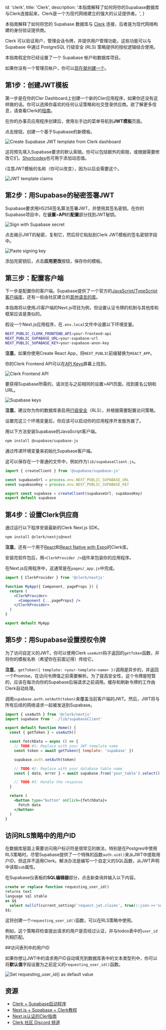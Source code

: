 
  id: 'clerk',
  title: 'Clerk',
  description:
    '本指南解释了如何将你的Supabase数据库与Clerk连接起来，Clerk是一个为现代网络建立的强大的认证提供者。',
}

本指南解释了如何将您的 Supabase 数据库与 [Clerk](https://clerk.dev) 连接，后者是为现代网络构建的身份验证提供商。

Clerk 可以验证用户，管理会话令牌，并提供用户管理功能，这些功能可以与 Supabase 中通过 PostgreSQL 行级安全 (RLS) 策略提供的授权逻辑结合使用。

本指南假定你已经设置了一个 Supabase 帐户和数据库项目。

如果你没有一个管理员帐户，你可以[现在就创建一个](https://dashboard.clerk.dev/sign-up)。

## 第1步：创建JWT模板

第一步是在你的Cler Dashboard上创建一个新的Cler应用程序，如果你还没有这样做的话。你可以选择你喜欢的任何认证策略和社交登录供应商。欲了解更多信息，请查看Clerk的[指南](https://docs.clerk.dev/popular-guides/setup-your-application)。

在你的办事员应用程序创建后，使用左手边的菜单导航到**JWT模板**页面。

点击按钮，创建一个基于Supabase的新模板。

![Create Supabase JWT template from Clerk dashboard](/docs/img/guides/integrations/clerk/01_supabase-template.png)

这将预先填入Supabase要求的默认索赔。你可以包括额外的索赔，或根据需要修改它们。[Shortcodes](https://docs.clerk.dev/popular-guides/jwt-templates#shortcodes)也可用于添加动态值。

ℹ️注意JWT模板的名称（你可以改变），因为以后会需要这个。

![JWT template claims](/docs/img/guides/integrations/clerk/02_jwt-claims.png)

## 第2步：用Supabase的秘密签署JWT

Supabase要求用HS256签名算法签署JWT，并使用其签名密钥。在你的Supabase项目中，在**设置**>**API**的**配置**部分找到JWT秘钥。

![Sign with Supabase secret](/docs/img/guides/integrations/clerk/03_jwt-secret.png)

点击揭示JWT的秘密，复制它，然后将它粘贴到Clerk JWT模板的签名密钥字段中。

![Paste signing key](/docs/img/guides/integrations/clerk/04_signing-key.png)

添加完密钥后，点击**应用更改**按钮，保存你的模板。

## 第三步：配置客户端

下一步是配置你的客户端。Supabase提供了一个官方的[JavaScript/TypeScript客户端库](https://github.com/supabase/supabase-js)，还有一些由社区建立的[其他语言的库](/docs/reference/javascript/installing)。

本指南将以使用JS客户端的Next.js项目为例，但设置认证令牌的机制与其他库和框架应该是类似的。

假设一个Next.js应用程序，在`.env.local`文件中设置以下环境变量。

```bash
NEXT_PUBLIC_CLERK_FRONTEND_API=your-frontend-api
NEXT_PUBLIC_SUPABASE_URL=your-supabase-url
NEXT_PUBLIC_SUPABASE_KEY=your-supabase-anon-key
```

**注意**。如果你使用Create React App，将`NEXT_PUBLIC`前缀替换为`REACT_APP`。

你的Clerk Frontend API可以在[API Keys](https://dashboard.clerk.dev/last-active?path=api-keys)屏幕上找到。

![Clerk Frontend API](/docs/img/guides/integrations/clerk/05_clerk-frontend-api.png)

要获得Supabase所需的，请浏览与之前相同的设置>API页面，找到匿名公钥和URL。

![Supabase keys](/docs/img/guides/integrations/clerk/06_supabase-keys.png)

**注意**。建议你为你的数据库表启用[行级安全](/docs/guides/auth/row-level-security)（RLS），并根据需要配置访问策略。

设置完这三个环境变量后，你应该可以启动你的应用程序开发服务器了。

用以下方法安装Supabase的JavaScript客户端。

```bash
npm install @supabase/supabase-js
```

通过传递环境变量来初始化Supabase客户端。

这可以保存在一个普通的文件中，例如作为`lib/supabaseClient.js`。

```jsx
import { createClient } from '@supabase/supabase-js'

const supabaseUrl = process.env.NEXT_PUBLIC_SUPABASE_URL
const supabaseKey = process.env.NEXT_PUBLIC_SUPABASE_KEY

export const supabase = createClient(supabaseUrl, supabaseKey)
export default supabase
```

## 第4步：设置Clerk供应商

通过运行以下程序安装最新的Clerk Next.js SDK。

```bash
npm install @clerk/nextjs@next
```

**注意**。还有一个用于[React](https://github.com/clerkinc/javascript/tree/main/packages/react)和[React Native with Expo](https://github.com/clerkinc/javascript/tree/main/packages/expo)的Clerk库。

安装完软件包后，用`<ClerkProvider />`组件来包装你的应用程序。

在Next.js应用程序中，这通常是在`pages/_app.js`中完成。

```jsx
import { ClerkProvider } from '@clerk/nextjs'

function MyApp({ Component, pageProps }) {
  return (
    <ClerkProvider>
      <Component {...pageProps} />
    </ClerkProvider>
  )
}

export default MyApp
```

## 第5步：用Supabase设置授权令牌

为了访问自定义的JWT，你可以使用Clerk `useAuth`钩子返回的`getToken`函数，并将你的模板名称（希望你在前面记得）传给它。

**注意**。`getToken({ template: <your-template-name> })`调用是异步的，并返回一个Promise，在访问令牌值之前需要解析。为了提高安全性，这个令牌是短暂的，应该在每次向你的Supabase后端请求之前调用。缓存和刷新令牌的工作由Clerk自动处理。

调用`supabase.auth.setAuth(token)`来覆盖当前客户端的JWT。然后，JWT将与所有后续的网络请求一起被发送到Supabase。

```jsx
import { useAuth } from '@clerk/nextjs'
import supabase from '../lib/supabaseClient'

export default function Home() {
  const { getToken } = useAuth()

  const fetchData = async () => {
    // TODO #1: Replace with your JWT template name
    const token = await getToken({ template: 'supabase' })

    supabase.auth.setAuth(token)

    // TODO #2: Replace with your database table name
    const { data, error } = await supabase.from('your_table').select()

    // TODO #3: Handle the response
  }

  return (
    <button type="button" onClick={fetchData}>
      Fetch data
    </button>
  )
}
```

## 访问RLS策略中的用户ID

在数据库层面上需要访问用户标识符是很常见的做法，特别是在Postgres中使用RLS策略时。尽管Supabase提供了一个特殊的函数`auth.uid()`来从JWT中提取用户ID，但这并不适用Clerk。解决办法是编写一个自定义的SQL函数，从JWT声明中读取`sub`属性。

在Supabase仪表板的**SQL编辑器**部分，点击新查询并输入以下内容。

```sql
create or replace function requesting_user_id()
returns text
language sql stable
as $$
  select nullif(current_setting('request.jwt.claims', true)::json->>'sub', '')::text;
$$;
```

这将创建一个`requesting_user_id()`函数，可以在RLS策略中使用。

例如，这个策略将检查提出请求的用户是否经过认证，并与todos表中的`user_id`列相匹配。

##访问表列中的用户ID

如果你想让JWT中的请求用户ID自动填充到数据库表中的文本类型列中，你可以将**默认值**字段设置为之前定义的`requesting_user_id()`函数。

![Set requesting_user_id() as default value](/docs/img/guides/integrations/clerk/07_requesting-user-id.png)

## 资源

- [Clerk + Supabase启动程序](https://github.com/clerkinc/clerk-supabase-starter)
- [Next.js + Supabase + Clerk教程](https://clerk.dev/blog/nextjs-supabase-todos-with-multifactor-authentication)
- [Next.js认证的Cler指南](https://docs.clerk.dev/get-started/nextjs)
- [Clerk 社区 Discord 频道](https://discord.com/invite/b5rXHjAg7A)


